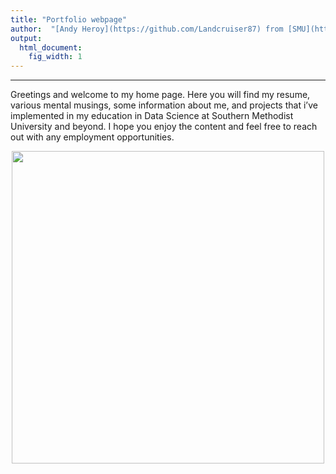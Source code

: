 ```yaml
---
title: "Portfolio webpage"
author:  "[Andy Heroy](https://github.com/Landcruiser87) from [SMU](https://datascience.smu.edu/)"
output:
  html_document:
    fig_width: 1
---
```


----


Greetings and welcome to my home page.  Here you will find my resume, various mental musings, some information about me, and projects that i've implemented in my education in Data Science at Southern Methodist University and beyond.  I hope you enjoy the content and feel free to reach out with any employment opportunities. 

<center><img src="images/Profile.jpg" width="500x"></center>

